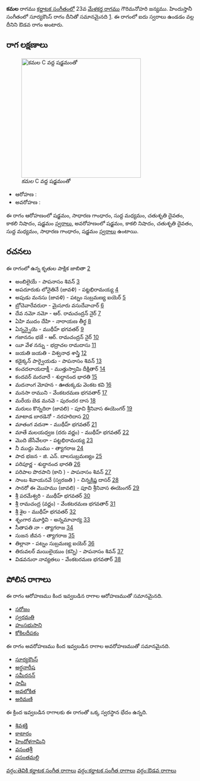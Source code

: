 {{Infobox ragam
	| name          	= కమల
	| synonym	    	= 
	| mela          	= 
	| chakra        	= 
	| janaka        	= 
	| type          	= ఔడవ
	| arohanam      	= {{svaraC|S|G2|M1|D2|N3|S'}} 
	| avarohanam    	= {{svaraC|S'|N3|D2|M1|G2|S}}
	| jeeva         	=
	| chhaya        	=
	| nyasa         	=
	| vishesha      	= 
	| equivalent  		= సూర్యకౌంస్
}}
{{కర్ణాటక సంగీత రాగాలు}}
'''కమల''' రాగము [[కర్ణాటక సంగీతం]]లో 23వ [[మేళకర్త రాగము]] గౌరిమనోహరి జన్యము.  హిందుస్తానీ సంగీతంలో సూర్యకౌంస్ రాగం దీనితో సమానమైనది [https://karnatik.com/hcragatable.shtml]. ఈ రాగంలో ఐదు స్వరాలు ఉండడం వల్ల దీనిని ఔడవ రాగం అంటారు.


==రాగ లక్షణాలు==
[[Image:kamala_kb2wiki.png|thumb|right|316px|''కమల'' C వద్ద షడ్జమంతో]]

* ఆరోహణ : {{svaraC|S|G2|M1|D2|N3|S'}} 
* అవరోహణ : {{svaraC|S'|N3|D2|M1|G2|S}}

ఈ రాగం ఆరోహణంలో షడ్జమం, సాధారణ  గాంధారం, సుద్ద మధ్యమం, చతుశృతి దైవతం, కాకలి  నిషాదం, షడ్జమం [[స్వరాలు]], అవరోహణంలో షడ్జమం, కాకలి  నిషాదం, చతుశృతి దైవతం, సుద్ద మధ్యమం, సాధారణ  గాంధారం, షడ్జమం [[స్వరాలు]] ఉంటాయి.

==రచనలు==
ఈ రాగంలో ఉన్న కృతుల పాక్షిక జాబితా [https://github.com/ssrihari/ragavardhini/blob/master/ragas/kritis.psv]
* అంబిలైయే - పాపనాసం  శివన్ [http://www.karnatik.com/c1584.shtml]
* అపదూరుకు  లోనైతినే (జావళి) - పట్టభిరామయ్య [http://www.karnatik.com/c1197.shtml]
* అపుడు మనసు (జావళి) - పట్నం సుబ్రమణ్య ఐయెర్ [http://www.karnatik.com/c1198.shtml]
* బ్రోచెవారేవరురా - మైసూరు వసుదేవాచార్ [http://www.karnatik.com/c1305.shtml]
* దేవ నమో నమో - ఆర్. రామచంద్రన్ నైర్ [http://www.karnatik.com/c3095.shtml]
* ఏహి ముదం  దేహి - నారాయణ తీర్థ [http://www.karnatik.com/c1331.shtml]
* ఏన్నన్నైయె - ముథీహ్ భగవతర్ [http://www.karnatik.com/c2216.shtml]
* గజాననం భజే - ఆర్. రామచంద్రన్ నైర్ [http://www.karnatik.com/c3098.shtml]
* యీ వేళ నన్ను - భద్రాచల రామదాసు [http://www.karnatik.com/c2476.shtml]
* జయతి జయతి - విశ్వనాథ శాస్త్రి [http://www.karnatik.com/c1139.shtml]
* కడైక్కన్ పార్వైయడు - పాపనాసం  శివన్ [http://www.karnatik.com/c1585.shtml]
* కంచదలాయదాక్షీ - ముత్తుస్వామి దీక్షితార్ [http://www.karnatik.com/c1057.shtml]
* కందవర్ మరవారే - శుద్ధానంద  భారతి [http://www.karnatik.com/c1620.shtml]
* మదనాంగ మోహన - ఊతుక్కడు వెంకట కవి [http://www.karnatik.com/c2510.shtml]
* మనసా రాముని - వేంకటరమణ భగవతార్ [http://www.karnatik.com/c3183.shtml]
* మరేయ బెడ మనవె - పురందర దాస [http://www.karnatik.com/c1091.shtml]
* మరులు కొన్నదిరా (జావలి) - పూచి శ్రీనివాస ఈయెంగర్ [http://www.karnatik.com/c3238.shtml]
* మాటాడ బారడెనో - నరహరిదాస [http://www.karnatik.com/c3142.shtml]
* మాతంగ వదనాా - ముథీహ్ భగవతర్ [http://www.karnatik.com/c2126.shtml]
* మాతే మలయధ్వజ (దరు వర్ణం) - ముథీహ్ భగవతర్ [http://www.karnatik.com/c1466.shtml]
* మొది జేసేవేలరా - పట్టభిరామయ్య [http://www.karnatik.com/c1151.shtml]
* నీ ముద్దు  మొము - త్యాగరాజ [http://www.karnatik.com/c2654.shtml]
* పాద భజన - జి. ఎన్. బాలసుబ్రమణ్యం [http://www.karnatik.com/c3071.shtml]
* పరిపూర్ణ - శుద్ధానంద  భారతి [http://www.karnatik.com/c1670.shtml]
* పరిపాల పొరపాని  (కాని ) - పాపనాసం  శివన్ [http://www.karnatik.com/c1587.shtml]
* సాంబ శివాయనవే (స్వరజతి ) - చిన్నక్రిష్ణ దాసర్ [http://www.karnatik.com/c2421.shtml]
* సానరో  ఈ మొహము   (జావలి) - పూచి శ్రీనివాస ఈయెంగర్ [http://www.karnatik.com/c3261.shtml]
* శ్రీ పరమేశ్వరి - ముథీహ్ భగవతర్ [http://www.karnatik.com/c1746.shtml]
* శ్రీ రామచంద్ర (వర్ణం) - వేంకటరమణ భగవతార్ [http://www.karnatik.com/c3217.shtml]
* శ్రీ శైల - ముథీహ్ భగవతర్ [http://www.karnatik.com/c2105.shtml]
* శృంగార మూర్తివి - అన్నమాచార్య [http://www.karnatik.com/c2639.shtml]
* సీతాపతి నా - త్యాగరాజ [http://www.karnatik.com/c2867.shtml]
* సుజన జీవన - త్యాగరాజ [http://www.karnatik.com/c2873.shtml]
* తిల్లానా - పట్నం సుబ్రమణ్య ఐయెర్ [http://www.karnatik.com/c2513.shtml]
* తిరువలర్ మయిలైయుం  (కన్ని) - పాపనాసం  శివన్ [http://www.karnatik.com/c1586.shtml]
* విడవనురా నావ్యతలు - వేంకటరమణ భగవతార్ [http://www.karnatik.com/c3224.shtml]




==పోలిన రాగాలు==
ఈ రాగం ఆరోహణము కింద ఇవ్వబడిన రాగాల ఆరోహణముతో సమానమైనది.
* [[సరోజం]]
* [[స్వరమతి]]
* [[హంసభుసాని]]
* [[ కోకిలదీపకం]]

ఈ రాగం అవరోహణము కింద ఇవ్వబడిన రాగాల అవరోహణముతో సమానమైనది.
* [[సూర్యకౌంస్]]
* [[అర్ధనారీష]]
* [[సమీరనన్]]
* [[సామీ]]
* [[అవలోకిత]]
* [[అరిమణి]]

ఈ క్రింద ఇవ్వబడిన రాగాలకు ఈ రాగంతో ఒక్క స్వరస్థాన భేదం ఉన్నది.
* [[శివశక్తి]]
* [[కాటారం]]
* [[హిందోళగామిని]]
* [[వసంతశ్రీ]]
* [[వసంతమల్లి]]



[[వర్గం:తెవికి కర్ణాటక సంగీత రాగాలు]]
[[వర్గం:కర్ణాటక సంగీత రాగాలు]]
[[వర్గం:ఔడవ రాగాలు]]